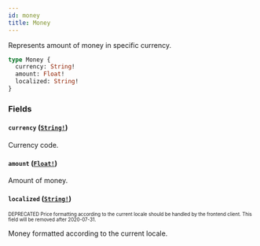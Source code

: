 ```yaml
---
id: money
title: Money
---
```


Represents amount of money in specific currency.

```graphql
type Money {
  currency: String!
  amount: Float!
  localized: String!
}
```

### Fields

#### `currency` ([`String!`](/developer/api-reference/scalars/string.mdx))

Currency code.

#### `amount` ([`Float!`](/developer/api-reference/scalars/float.mdx))

Amount of money.

#### `localized` ([`String!`](/developer/api-reference/scalars/string.mdx))

<sub><sup><span className="deprecatedTag">DEPRECATED</span> Price formatting according to the current locale should be handled by the frontend client. This field will be removed after 2020-07-31.</sup></sub>

Money formatted according to the current locale.
